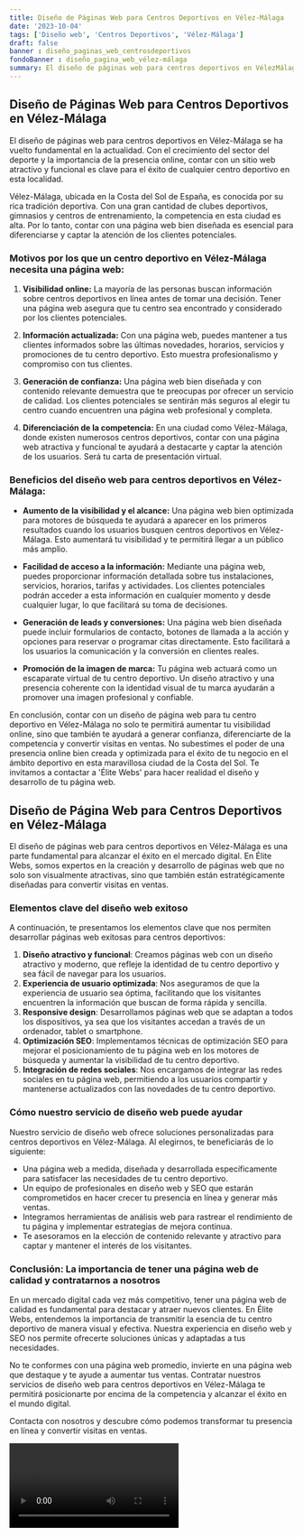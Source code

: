 ```yaml
---
title: Diseño de Páginas Web para Centros Deportivos en Vélez-Málaga
date: '2023-10-04'
tags: ['Diseño web', 'Centros Deportivos', 'Vélez-Málaga']
draft: false
banner : diseño_paginas_web_centrosdeportivos
fondoBanner : diseño_pagina_web_vélez-málaga
summary: El diseño de páginas web para centros deportivos en VélezMálaga se ha vuelto fundamental en la actualidad. Con el crecimiento del sector del deporte y la importancia de la presencia online, contar con un sitio web atractivo y funcional es clave para el éxito de cualquier centro deportivo en esta localidad.
---
```


## Diseño de Páginas Web para Centros Deportivos en Vélez-Málaga

El diseño de páginas web para centros deportivos en Vélez-Málaga se ha vuelto fundamental en la actualidad. Con el crecimiento del sector del deporte y la importancia de la presencia online, contar con un sitio web atractivo y funcional es clave para el éxito de cualquier centro deportivo en esta localidad.

Vélez-Málaga, ubicada en la Costa del Sol de España, es conocida por su rica tradición deportiva. Con una gran cantidad de clubes deportivos, gimnasios y centros de entrenamiento, la competencia en esta ciudad es alta. Por lo tanto, contar con una página web bien diseñada es esencial para diferenciarse y captar la atención de los clientes potenciales.

### Motivos por los que un centro deportivo en Vélez-Málaga necesita una página web:

1. **Visibilidad online:** La mayoría de las personas buscan información sobre centros deportivos en línea antes de tomar una decisión. Tener una página web asegura que tu centro sea encontrado y considerado por los clientes potenciales.

2. **Información actualizada:** Con una página web, puedes mantener a tus clientes informados sobre las últimas novedades, horarios, servicios y promociones de tu centro deportivo. Esto muestra profesionalismo y compromiso con tus clientes.

3. **Generación de confianza:** Una página web bien diseñada y con contenido relevante demuestra que te preocupas por ofrecer un servicio de calidad. Los clientes potenciales se sentirán más seguros al elegir tu centro cuando encuentren una página web profesional y completa.

4. **Diferenciación de la competencia:** En una ciudad como Vélez-Málaga, donde existen numerosos centros deportivos, contar con una página web atractiva y funcional te ayudará a destacarte y captar la atención de los usuarios. Será tu carta de presentación virtual.

### Beneficios del diseño web para centros deportivos en Vélez-Málaga:

- **Aumento de la visibilidad y el alcance:** Una página web bien optimizada para motores de búsqueda te ayudará a aparecer en los primeros resultados cuando los usuarios busquen centros deportivos en Vélez-Málaga. Esto aumentará tu visibilidad y te permitirá llegar a un público más amplio.

- **Facilidad de acceso a la información:** Mediante una página web, puedes proporcionar información detallada sobre tus instalaciones, servicios, horarios, tarifas y actividades. Los clientes potenciales podrán acceder a esta información en cualquier momento y desde cualquier lugar, lo que facilitará su toma de decisiones.

- **Generación de leads y conversiones:** Una página web bien diseñada puede incluir formularios de contacto, botones de llamada a la acción y opciones para reservar o programar citas directamente. Esto facilitará a los usuarios la comunicación y la conversión en clientes reales.

- **Promoción de la imagen de marca:** Tu página web actuará como un escaparate virtual de tu centro deportivo. Un diseño atractivo y una presencia coherente con la identidad visual de tu marca ayudarán a promover una imagen profesional y confiable.

En conclusión, contar con un diseño de página web para tu centro deportivo en Vélez-Málaga no solo te permitirá aumentar tu visibilidad online, sino que también te ayudará a generar confianza, diferenciarte de la competencia y convertir visitas en ventas. No subestimes el poder de una presencia online bien creada y optimizada para el éxito de tu negocio en el ámbito deportivo en esta maravillosa ciudad de la Costa del Sol. Te invitamos a contactar a 'Élite Webs' para hacer realidad el diseño y desarrollo de tu página web.

<GifSeo />

<Cta />

## Diseño de Página Web para Centros Deportivos en Vélez-Málaga

El diseño de páginas web para centros deportivos en Vélez-Málaga es una parte fundamental para alcanzar el éxito en el mercado digital. En Élite Webs, somos expertos en la creación y desarrollo de páginas web que no solo son visualmente atractivas, sino que también están estratégicamente diseñadas para convertir visitas en ventas.

### Elementos clave del diseño web exitoso

A continuación, te presentamos los elementos clave que nos permiten desarrollar páginas web exitosas para centros deportivos:

1. **Diseño atractivo y funcional**: Creamos páginas web con un diseño atractivo y moderno, que refleje la identidad de tu centro deportivo y sea fácil de navegar para los usuarios.
2. **Experiencia de usuario optimizada**: Nos aseguramos de que la experiencia de usuario sea óptima, facilitando que los visitantes encuentren la información que buscan de forma rápida y sencilla.
3. **Responsive design**: Desarrollamos páginas web que se adaptan a todos los dispositivos, ya sea que los visitantes accedan a través de un ordenador, tablet o smartphone.
4. **Optimización SEO**: Implementamos técnicas de optimización SEO para mejorar el posicionamiento de tu página web en los motores de búsqueda y aumentar la visibilidad de tu centro deportivo.
5. **Integración de redes sociales**: Nos encargamos de integrar las redes sociales en tu página web, permitiendo a los usuarios compartir y mantenerse actualizados con las novedades de tu centro deportivo.

### Cómo nuestro servicio de diseño web puede ayudar

Nuestro servicio de diseño web ofrece soluciones personalizadas para centros deportivos en Vélez-Málaga. Al elegirnos, te beneficiarás de lo siguiente:

- Una página web a medida, diseñada y desarrollada específicamente para satisfacer las necesidades de tu centro deportivo.
- Un equipo de profesionales en diseño web y SEO que estarán comprometidos en hacer crecer tu presencia en línea y generar más ventas.
- Integramos herramientas de análisis web para rastrear el rendimiento de tu página y implementar estrategias de mejora continua.
- Te asesoramos en la elección de contenido relevante y atractivo para captar y mantener el interés de los visitantes.

### Conclusión: La importancia de tener una página web de calidad y contratarnos a nosotros

En un mercado digital cada vez más competitivo, tener una página web de calidad es fundamental para destacar y atraer nuevos clientes. En Élite Webs, entendemos la importancia de transmitir la esencia de tu centro deportivo de manera visual y efectiva. Nuestra experiencia en diseño web y SEO nos permite ofrecerte soluciones únicas y adaptadas a tus necesidades.

No te conformes con una página web promedio, invierte en una página web que destaque y te ayude a aumentar tus ventas. Contratar nuestros servicios de diseño web para centros deportivos en Vélez-Málaga te permitirá posicionarte por encima de la competencia y alcanzar el éxito en el mundo digital.

Contacta con nosotros y descubre cómo podemos transformar tu presencia en línea y convertir visitas en ventas.

<Video />

<CtaBot job='Centros Deportivos' city='Vélez-Málaga'/>

<Gmaps query='Vélez-Málaga+españa+maps' />